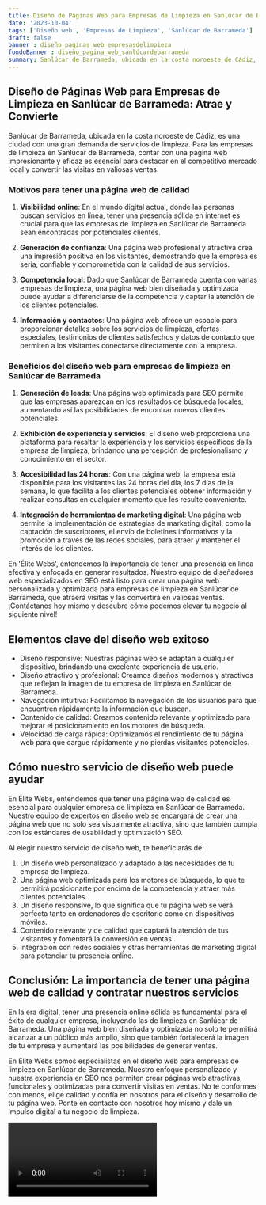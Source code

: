 ```yaml
---
title: Diseño de Páginas Web para Empresas de Limpieza en Sanlúcar de Barrameda
date: '2023-10-04'
tags: ['Diseño web', 'Empresas de Limpieza', 'Sanlúcar de Barrameda']
draft: false
banner : diseño_paginas_web_empresasdelimpieza
fondoBanner : diseño_pagina_web_sanlúcardebarrameda
summary: Sanlúcar de Barrameda, ubicada en la costa noroeste de Cádiz, es una ciudad con una gran demanda de servicios de limpieza. Para las empresas de limpieza en Sanlúcar de Barrameda, contar con una página web impresionante y eficaz es esencial para destacar en el competitivo mercado local y convertir las visitas en valiosas ventas.
---
```


## Diseño de Páginas Web para Empresas de Limpieza en Sanlúcar de Barrameda: Atrae y Convierte

Sanlúcar de Barrameda, ubicada en la costa noroeste de Cádiz, es una ciudad con una gran demanda de servicios de limpieza. Para las empresas de limpieza en Sanlúcar de Barrameda, contar con una página web impresionante y eficaz es esencial para destacar en el competitivo mercado local y convertir las visitas en valiosas ventas.

### Motivos para tener una página web de calidad

1. **Visibilidad online**: En el mundo digital actual, donde las personas buscan servicios en línea, tener una presencia sólida en internet es crucial para que las empresas de limpieza en Sanlúcar de Barrameda sean encontradas por potenciales clientes.

2. **Generación de confianza**: Una página web profesional y atractiva crea una impresión positiva en los visitantes, demostrando que la empresa es seria, confiable y comprometida con la calidad de sus servicios.

3. **Competencia local**: Dado que Sanlúcar de Barrameda cuenta con varias empresas de limpieza, una página web bien diseñada y optimizada puede ayudar a diferenciarse de la competencia y captar la atención de los clientes potenciales.

4. **Información y contactos**: Una página web ofrece un espacio para proporcionar detalles sobre los servicios de limpieza, ofertas especiales, testimonios de clientes satisfechos y datos de contacto que permiten a los visitantes conectarse directamente con la empresa.

### Beneficios del diseño web para empresas de limpieza en Sanlúcar de Barrameda

1. **Generación de leads**: Una página web optimizada para SEO permite que las empresas aparezcan en los resultados de búsqueda locales, aumentando así las posibilidades de encontrar nuevos clientes potenciales.

2. **Exhibición de experiencia y servicios**: El diseño web proporciona una plataforma para resaltar la experiencia y los servicios específicos de la empresa de limpieza, brindando una percepción de profesionalismo y conocimiento en el sector.

3. **Accesibilidad las 24 horas**: Con una página web, la empresa está disponible para los visitantes las 24 horas del día, los 7 días de la semana, lo que facilita a los clientes potenciales obtener información y realizar consultas en cualquier momento que les resulte conveniente.

4. **Integración de herramientas de marketing digital**: Una página web permite la implementación de estrategias de marketing digital, como la captación de suscriptores, el envío de boletines informativos y la promoción a través de las redes sociales, para atraer y mantener el interés de los clientes.

En 'Élite Webs', entendemos la importancia de tener una presencia en línea efectiva y enfocada en generar resultados. Nuestro equipo de diseñadores web especializados en SEO está listo para crear una página web personalizada y optimizada para empresas de limpieza en Sanlúcar de Barrameda, que atraerá visitas y las convertirá en valiosas ventas. ¡Contáctanos hoy mismo y descubre cómo podemos elevar tu negocio al siguiente nivel!

<GifSeo />

<Cta />

## Elementos clave del diseño web exitoso

- Diseño responsive: Nuestras páginas web se adaptan a cualquier dispositivo, brindando una excelente experiencia de usuario.
- Diseño atractivo y profesional: Creamos diseños modernos y atractivos que reflejan la imagen de tu empresa de limpieza en Sanlúcar de Barrameda.
- Navegación intuitiva: Facilitamos la navegación de los usuarios para que encuentren rápidamente la información que buscan.
- Contenido de calidad: Creamos contenido relevante y optimizado para mejorar el posicionamiento en los motores de búsqueda.
- Velocidad de carga rápida: Optimizamos el rendimiento de tu página web para que cargue rápidamente y no pierdas visitantes potenciales.

## Cómo nuestro servicio de diseño web puede ayudar

En Élite Webs, entendemos que tener una página web de calidad es esencial para cualquier empresa de limpieza en Sanlúcar de Barrameda. Nuestro equipo de expertos en diseño web se encargará de crear una página web que no solo sea visualmente atractiva, sino que también cumpla con los estándares de usabilidad y optimización SEO.

Al elegir nuestro servicio de diseño web, te beneficiarás de:

1. Un diseño web personalizado y adaptado a las necesidades de tu empresa de limpieza.
2. Una página web optimizada para los motores de búsqueda, lo que te permitirá posicionarte por encima de la competencia y atraer más clientes potenciales.
3. Un diseño responsive, lo que significa que tu página web se verá perfecta tanto en ordenadores de escritorio como en dispositivos móviles.
4. Contenido relevante y de calidad que captará la atención de tus visitantes y fomentará la conversión en ventas.
5. Integración con redes sociales y otras herramientas de marketing digital para potenciar tu presencia online.

## Conclusión: La importancia de tener una página web de calidad y contratar nuestros servicios

En la era digital, tener una presencia online sólida es fundamental para el éxito de cualquier empresa, incluyendo las de limpieza en Sanlúcar de Barrameda. Una página web bien diseñada y optimizada no solo te permitirá alcanzar a un público más amplio, sino que también fortalecerá la imagen de tu empresa y aumentará las posibilidades de generar ventas.

En Élite Webs somos especialistas en el diseño web para empresas de limpieza en Sanlúcar de Barrameda. Nuestro enfoque personalizado y nuestra experiencia en SEO nos permiten crear páginas web atractivas, funcionales y optimizadas para convertir visitas en ventas. No te conformes con menos, elige calidad y confía en nosotros para el diseño y desarrollo de tu página web. Ponte en contacto con nosotros hoy mismo y dale un impulso digital a tu negocio de limpieza.

<Video />

<CtaBot job='Empresas de Limpieza' city='Sanlúcar de Barrameda'/>

<Gmaps query='Sanlúcar de Barrameda+españa+maps' />
